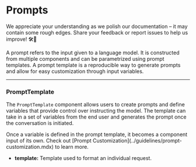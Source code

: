
# Prompts

<Admonition type="caution" icon="🚧" title="ZONE UNDER CONSTRUCTION">
  <p>
    We appreciate your understanding as we polish our documentation – it may
    contain some rough edges. Share your feedback or report issues to help us
    improve! 🛠️📝
  </p>
</Admonition>

A prompt refers to the input given to a language model. It is constructed from multiple components and can be parametrized using prompt templates. A prompt template is a reproducible way to generate prompts and allow for easy customization through input variables.

---

### PromptTemplate

The `PromptTemplate` component allows users to create prompts and define variables that provide control over instructing the model. The template can take in a set of variables from the end user and generates the prompt once the conversation is initiated.

<Admonition type="info">
  Once a variable is defined in the prompt template, it becomes a component
  input of its own. Check out [Prompt
  Customization](../guidelines/prompt-customization.mdx) to learn more.
</Admonition>

- **template:** Template used to format an individual request.
